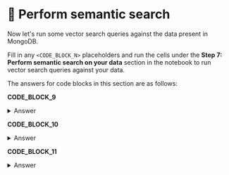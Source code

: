# 👐 Perform semantic search

Now let's run some vector search queries against the data present in MongoDB. 

Fill in any `<CODE_BLOCK_N>` placeholders and run the cells under the **Step 7: Perform semantic search on your data** section in the notebook to run vector search queries against your data.

The answers for code blocks in this section are as follows:

**CODE_BLOCK_9**

<details>
<summary>Answer</summary>
<div>
```python
get_embedding(user_query)
```
</div>
</details>

**CODE_BLOCK_10**

<details>
<summary>Answer</summary>
<div>
```json
[
    {
        "$vectorSearch": {
            "index": ATLAS_VECTOR_SEARCH_INDEX_NAME,
            "queryVector": query_embedding,
            "path": "embedding",
            "numCandidates": 150,
            "limit": 5
        }
    },
    {
        "$project": {
            "_id": 0,
            "body": 1,
            "score": {"$meta": "vectorSearchScore"}
        }
    }
]
```
</div>
</details>

**CODE_BLOCK_11**

<details>
<summary>Answer</summary>
<div>
```python
collection.aggregate(pipeline)
```
</div>
</details>